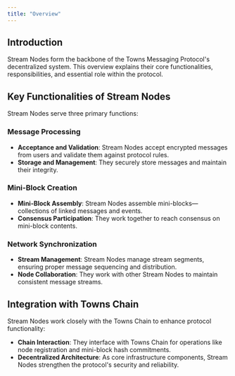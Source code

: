 ```yaml
---
title: "Overview"
---
```


## **Introduction**

Stream Nodes form the backbone of the Towns Messaging Protocol's decentralized system. This overview explains their core functionalities, responsibilities, and essential role within the protocol.

## **Key Functionalities of Stream Nodes**

Stream Nodes serve three primary functions:

### **Message Processing**

- **Acceptance and Validation**: Stream Nodes accept encrypted messages from users and validate them against protocol rules.
- **Storage and Management**: They securely store messages and maintain their integrity.

### **Mini-Block Creation**

- **Mini-Block Assembly**: Stream Nodes assemble mini-blocks—collections of linked messages and events.
- **Consensus Participation**: They work together to reach consensus on mini-block contents.

### **Network Synchronization**

- **Stream Management**: Stream Nodes manage stream segments, ensuring proper message sequencing and distribution.
- **Node Collaboration**: They work with other Stream Nodes to maintain consistent message streams.

## **Integration with Towns Chain**

Stream Nodes work closely with the Towns Chain to enhance protocol functionality:

- **Chain Interaction**: They interface with Towns Chain for operations like node registration and mini-block hash commitments.
- **Decentralized Architecture**: As core infrastructure components, Stream Nodes strengthen the protocol's security and reliability.
